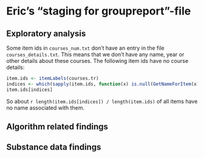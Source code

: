 
Eric's "staging for groupreport"-file
=================================================

Exploratory analysis
--------------------
Some item ids in `courses_num.txt` don't have an entry in the file
`courses_details.txt`. This means that we don't have any name, year or other
details about these courses. The following item ids have no course details:

```r
item.ids <- itemLabels(courses.tr)
indices <- which(sapply(item.ids, function(x) is.null(GetNameForItem(x))))
item.ids[indices]
```
So about `r length(item.ids[indices]) / length(item.ids)` of all items have no
name associated with them.

Algorithm related findings
--------------------------

Substance data findings
--------------------------
